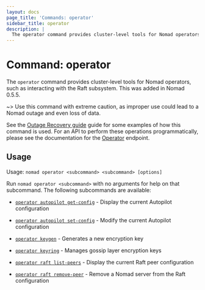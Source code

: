 ```yaml
---
layout: docs
page_title: 'Commands: operator'
sidebar_title: operator
description: |
  The operator command provides cluster-level tools for Nomad operators.
---
```


# Command: operator

The `operator` command provides cluster-level tools for Nomad operators, such
as interacting with the Raft subsystem. This was added in Nomad 0.5.5.

~> Use this command with extreme caution, as improper use could lead to a Nomad
outage and even loss of data.

See the [Outage Recovery guide] guide for some examples of how this command is
used. For an API to perform these operations programmatically, please see the
documentation for the [Operator] endpoint.

## Usage

Usage: `nomad operator <subcommand> <subcommand> [options]`

Run `nomad operator <subcommand>` with no arguments for help on that subcommand.
The following subcommands are available:

- [`operator autopilot get-config`][get-config] - Display the current Autopilot
  configuration

- [`operator autopilot set-config`][set-config] - Modify the current Autopilot
  configuration

- [`operator keygen`][keygen] - Generates a new encryption key

- [`operator keyring`][keyring] - Manages gossip layer encryption keys

- [`operator raft list-peers`][list] - Display the current Raft peer
  configuration

- [`operator raft remove-peer`][remove] - Remove a Nomad server from the Raft
  configuration

[get-config]: /docs/commands/operator/autopilot-get-config 'Autopilot Get Config command'
[keygen]: /docs/commands/operator/keygen 'Generates a new encryption key'
[keyring]: /docs/commands/operator/keyring 'Manages gossip layer encryption keys'
[list]: /docs/commands/operator/raft-list-peers 'Raft List Peers command'
[operator]: /api/operator 'Operator API documentation'
[outage recovery guide]: https://learn.hashicorp.com/nomad/operating-nomad/outage
[remove]: /docs/commands/operator/raft-remove-peer 'Raft Remove Peer command'
[set-config]: /docs/commands/operator/autopilot-set-config 'Autopilot Set Config command'
